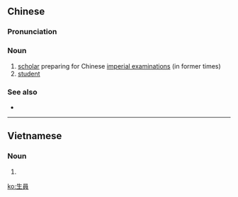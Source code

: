{{also|生员}}
==Chinese==
{{zh-forms|s=生员}}

===Pronunciation===
{{zh-pron
|m=shēngyuán
|c=sang1 jyun4
|mn=qz:sng-oân/tw,xm,zz:seng-oân
|cat=n
}}

===Noun===
{{zh-noun}}

# [[scholar]] preparing for Chinese [[w:imperial examinations|imperial examinations]] (in former times)
# [[student]]

===See also===
* {{zh-l|秀才}}

----

==Vietnamese==
{{vi-hantutab}}

===Noun===
{{vi-hantu|pos=noun}}

# {{han tu form of|sinh viên|[[student]]}}

[[ko:生員]]